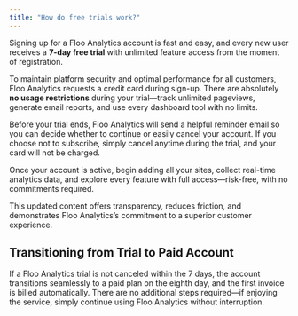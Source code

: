 ```yaml
---
title: "How do free trials work?"
---
```


Signing up for a Floo Analytics account is fast and easy, and every new user receives a **7-day free trial** with unlimited feature access from the moment of registration.

To maintain platform security and optimal performance for all customers, Floo Analytics requests a credit card during sign-up. There are absolutely **no usage restrictions** during your trial—track unlimited pageviews, generate email reports, and use every dashboard tool with no limits.

Before your trial ends, Floo Analytics will send a helpful reminder email so you can decide whether to continue or easily cancel your account. If you choose not to subscribe, simply cancel anytime during the trial, and your card will not be charged.

Once your account is active, begin adding all your sites, collect real-time analytics data, and explore every feature with full access—risk-free, with no commitments required.

This updated content offers transparency, reduces friction, and demonstrates Floo Analytics’s commitment to a superior customer experience.

## Transitioning from Trial to Paid Account

If a Floo Analytics trial is not canceled within the 7 days, the account transitions seamlessly to a paid plan on the eighth day, and the first invoice is billed automatically. There are no additional steps required—if enjoying the service, simply continue using Floo Analytics without interruption.